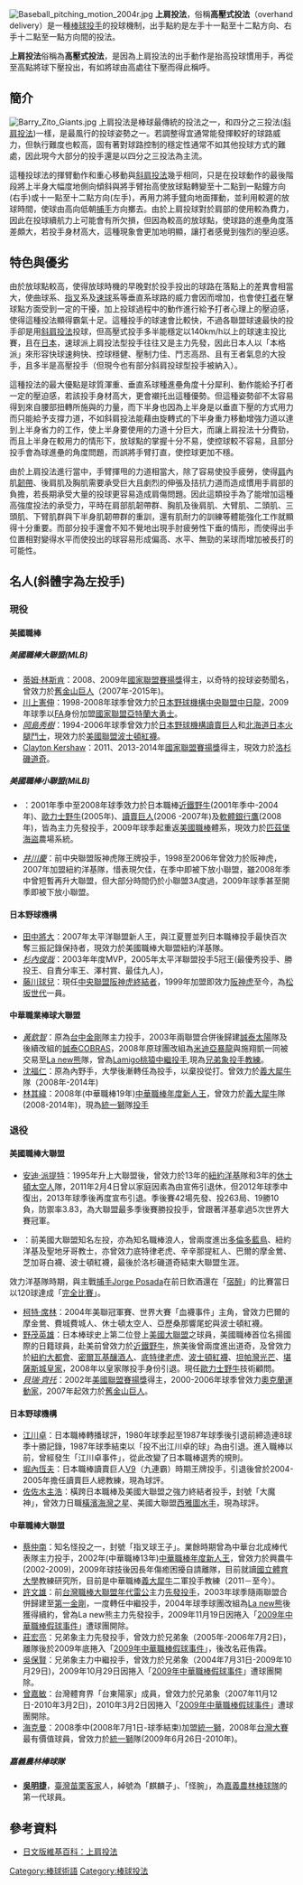 [[File:Baseball_pitching_motion_2004r.jpg|thumb]]
'''上肩投法'''，俗稱'''高壓式投法'''（overhand delivery）是一種[[棒球|棒球]][[投手|投手]]的投球機制，出手點約是左手十一點至十二點方向、右手十二點至一點方向間的投法。

'''上肩投法'''俗稱為'''高壓式投法'''，是因為上肩投法的出手動作是抬高投球慣用手，再從至高點將球下壓投出，有如將球由高處往下壓而得此稱呼。

== 簡介 ==
[[File:Barry_Zito_Giants.jpg|thumb]]
上肩投法是棒球最傳統的投法之一，和四分之三投法([[斜肩投法|斜肩投法]])一樣，是最風行的投球姿勢之一。若調整得宜通常能發揮較好的球路威力，但執行難度也較高，固有著對球路控制的穩定性通常不如其他投球方式的難處，因此現今大部分的投手還是以四分之三投法為主流。

這種投球法的揮臂動作和重心移動與[[斜肩投法|斜肩投法]]幾乎相同，只是在投球動作的最後階段將上半身大幅度地側向傾斜與將手臂抬高使放球點轉變至十二點到一點鐘方向(右手)或十一點至十二點方向(左手)，再用力將手[[臂|臂]]向地面揮動，並利用較遲的放球時間，使球由高向低朝[[捕手|捕手]]方向擲去。由於上肩投球對於肩部的使用較為費力，因此在投球續航力上可能會有所欠損，但因為較高的放球點，使球路的進壘角度落差頗大，若投手身材高大，這種現象會更加地明顯，讓打者感覺到強烈的壓迫感。

== 特色與優劣 ==

由於放球點較高，使得放球時機的早晚對於投手投出的球路在落點上的差異會相當大，使曲球系、[[指叉|指叉]]系及[[速球|速球]]系等垂直系球路的威力會因而增加，也會使[[打者|打者]]在擊球點方面受到一定的干擾，加上投球過程中的動作進行給予打者心理上的壓迫感，使得這種投法顯得霸氣十足。這種投手的球速會比較快，不過各聯盟球速最快的投手卻是用[[斜肩投法|斜肩投法]]投球，但高壓式投手多半能穩定以140km/h以上的球速主投比賽，且在[[日本|日本]]，速球派上肩投法型投手往往又是主力先發，因此日本人以「本格派」來形容快球速夠快、控球穩健、壓制力佳、鬥志高昂、且有王者氣息的大投手，且多半是高壓投手（但現今也有部分斜肩投球型投手被納入）。

這種投法的最大優點是球質渾重、垂直系球種進壘角度十分犀利、動作能給予打者一定的壓迫感，若該投手身材高大，更會襯托出這種優勢。但這種姿勢卻不太容易得到來自腰部扭轉所施與的力量，而下半身也因為上半身是以垂直下壓的方式用力而只能給予支撐力道，不如斜肩投法能藉由旋轉式的下半身重力移動增強力道以達到上半身省力的工作，使上半身要使用的力道十分巨大，而讓上肩投法十分費勁，而且上半身在較用力的情形下，放球點的掌握十分不易，使控球較不容易，且部分投手會為球進壘的角度問題，而誤將手臂打直，使控球更加不穩。

由於上肩投法進行當中，手臂揮甩的力道相當大，除了容易使投手疲勞，使得[[肩|肩]]內肌[[韌帶|韌帶]]、後肩肌及胸肌需要承受巨大且劇烈的伸張及拮抗力道而造成慣用手肩部的負擔，若長期承受大量的投球更容易造成肩傷問題。因此這類投手為了能增加這種高強度投法的承受力，平時在肩部肌韌帶群、胸肌及後肩肌、大臂肌、二頭肌、三頭肌、下臂肌群與下半身肌韌帶群的重訓，還有肌耐力的訓練等體能強化工作就顯得十分重要。而部分投手還會不知不覺地出現手肘疲勞性下垂的情形，而使得出手位置相對變得水平而使投出的球容易形成偏高、水平、無勁的呆球而增加被長打的可能性。

== 名人(斜體字為左投手) ==
=== 現役 ===
==== 美國職棒 ====
===== 美國職棒大聯盟(MLB) =====
*[[蒂姆·林斯肯|蒂姆·林斯肯]]：2008、2009年[[國家聯盟|國家聯盟]][[賽揚獎|賽揚獎]]得主，以奇特的投球姿勢聞名，曾效力於[[舊金山巨人|舊金山巨人]]（2007年-2015年)。
*[[川上憲伸|川上憲伸]]：1998-2008年球季曾效力於[[日本野球機構|日本野球機構]][[中央聯盟|中央聯盟]][[中日龍|中日龍]]，2009年球季以[[FA|FA]]身份加盟[[國家聯盟|國家聯盟]][[亞特蘭大勇士|亞特蘭大勇士]]。
*''[[岡島秀樹|岡島秀樹]]''：1994-2006年球季曾效力於[[日本野球機構|日本野球機構]][[讀賣巨人|讀賣巨人]]和[[北海道日本火腿鬥士|北海道日本火腿鬥士]]，現效力於[[美國聯盟|美國聯盟]][[波士頓紅襪|波士頓紅襪]]。
*[[Clayton_Kershaw|Clayton Kershaw]]：2011、2013-2014年[[國家聯盟|國家聯盟]][[賽揚獎|賽揚獎]]得主，現效力於[[洛杉磯道奇|洛杉磯道奇]]。

===== 美國職棒小聯盟(MiLB) =====
*{{link-ja|Jeremy Powell|ジェレミー・パウエル}}：2001年季中至2008年球季效力於日本職棒[[近鐵野牛|近鐵野牛]](2001年季中-2004年)、[[歐力士野牛|歐力士野牛]](2005年)、[[讀賣巨人|讀賣巨人]](2006 -2007年)及[[軟體銀行鷹|軟體銀行鷹]](2008年)，皆為主力先發投手，2009年球季起重返[[美國職棒|美國職棒]]體系，現效力於[[匹茲堡海盜|匹茲堡海盜]]農場系統。
*''[[井川慶|井川慶]]''：前中央聯盟阪神虎隊王牌投手，1998至2006年曾效力於阪神虎，2007年加盟紐約洋基隊，惜表現欠佳，在季中即被下放小聯盟，雖2008年季中曾短暫再升大聯盟，但大部分時間仍於小聯盟3A度過，2009年球季甚至開季即被下放小聯盟。

==== 日本野球機構 ====
*[[田中將大|田中將大]]：2007年太平洋聯盟新人王，與江夏豐並列日本職棒投手最快百次奪三振記錄保持者，現效力於美國職棒大聯盟紐約洋基隊。
*''[[杉內俊哉|杉內俊哉]]''：2003年年度MVP，2005年太平洋聯盟投手5冠王(最優秀投手、勝投王、自責分率王、澤村賞、最佳九人)，
*[[藤川球兒|藤川球兒]]：現任[[中央聯盟|中央聯盟]][[阪神虎|阪神虎]][[終結者|終結者]]，1999年加盟即效力[[阪神虎|阪神虎]]至今，為[[松坂世代|松坂世代]]一員。

==== 中華職業棒球大聯盟 ====
*''[[黃欽智|黃欽智]]''：原為[[台中金剛|台中金剛]]隊主力投手，2003年兩聯盟合併後歸建[[誠泰太陽|誠泰太陽]]隊及後續改組的[[誠泰COBRAS|誠泰COBRAS]]，2008年原球團改組為[[米迪亞暴龍|米迪亞暴龍]]與施翔凱一同被交易至[[La_new熊|La new熊]]隊，曾為[[Lamigo桃猿|Lamigo桃猿]][[中繼投手|中繼投手]],現為[[兄弟象|兄弟象]][[投手教練|投手教練]]。
*[[沈福仁|沈福仁]]：原為內野手，大學後漸轉任為投手，以棄投從打。曾效力於[[義大犀牛|義大犀牛]]隊（2008年-2014年)
*[[林其緯|林其緯]]：2008年(中華職棒19年)[[中華職棒年度新人王|中華職棒年度新人王]]，曾效力於[[義大犀牛|義大犀牛]]隊(2008-2014年)，現為[[統一獅|統一獅]]隊[[投手|投手]]

=== 退役 ===
==== 美國職棒大聯盟 ====
*[[安迪·派提特|安迪·派提特]]：1995年升上大聯盟後，曾效力於13年的[[紐約洋基|紐約洋基]]隊和3年的[[休士頓太空人|休士頓太空人]]隊，2011年2月4日曾以家庭因素為由宣佈引退休，但2012年球季中復出，2013年球季後再度宣布引退。季後賽42場先發、投263局、19勝10負，防禦率3.83，為大聯盟最多季後賽勝投投手，曾跟著洋基拿過5次世界大賽冠軍。
*{{link-en|''David Wells''|David Wells}}：前美國大聯盟知名左投，亦為知名職棒浪人，曾兩度進出[[多倫多藍鳥|多倫多藍鳥]]、紐約洋基及聖地牙哥教士，亦曾效力底特律老虎、辛辛那提紅人、巴爾的摩金鶯、芝加哥白襪、波士頓紅襪，最後於洛杉磯道奇結束大聯盟生涯。
效力洋基隊時期，與主戰[[捕手|捕手]][[Jorge_Posada|Jorge Posada]]在前日飲酒還在「[[宿醉|宿醉]]」的比賽當日以120球達成「[[完全比賽|完全比賽]]」。
*[[柯特·席林|柯特·席林]]：2004年美聯冠軍賽、世界大賽「血襪事件」主角，曾效力巴爾的摩金鶯、費城費城人、休士頓太空人、亞歷桑那響尾蛇與波士頓紅襪。
*[[野茂英雄|野茂英雄]]：日本棒球史上第二位登上[[美國大聯盟|美國大聯盟]]之球員，美國職棒首位名揚國際的日籍球員，赴美前曾效力於[[近鐵野牛|近鐵野牛]]，旅美後曾兩度進出道奇，及曾效力於[[紐約大都會|紐約大都會]]、[[密爾瓦基釀酒人|密爾瓦基釀酒人]]、[[底特律老虎|底特律老虎]]、[[波士頓紅襪|波士頓紅襪]]、[[坦帕灣光芒|坦帕灣光芒]]、[[堪薩斯城皇家|堪薩斯城皇家]]，2008年以皇家隊投手身份引退。現任[[歐力士野牛|歐力士野牛]]技術顧問。
*''[[貝瑞·齊托|貝瑞·齊托]]''：2002年[[美國聯盟|美國聯盟]][[賽揚獎|賽揚獎]]得主，2000-2006年球季曾效力[[奧克蘭運動家|奧克蘭運動家]]，2007年起效力於[[舊金山巨人|舊金山巨人]]。

==== 日本野球機構 ====
*[[江川卓|江川卓]]：日本職棒轉播球評，1980年球季起至1987年球季後引退前締造連8球季十勝記錄，1987年球季結束以「投不出江川卓的球」為由引退。進入職棒以前，曾經發生「江川卓事件」，從此改變了日本職棒選秀的規則。
*[[堀内恒夫|堀內恆夫]]：日本職棒讀賣巨人[[V9|V9]]（九連霸）時期王牌投手，引退後曾於2004-2005年擔任讀賣巨人總教練，現為球評。
*[[佐佐木主浩|佐佐木主浩]]：橫跨日本職棒及美國大聯盟之強力終結者投手，封號「大魔神」，曾效力日職[[橫濱海灣之星|橫濱海灣之星]]、美國大聯盟[[西雅圖水手|西雅圖水手]]，現為球評。

====中華職棒大聯盟====
*[[蔡仲南|蔡仲南]]：知名怪投之一，封號「指叉球王子」。業餘時期曾為中華台北成棒代表隊主力投手，2002年(中華職棒13年)[[中華職棒年度新人王|中華職棒年度新人王]]，曾效力於興農牛(2002-2009)，2009年球技後因長年傷癒困擾自請離隊，目前就讀[[國立體育大學|國立體育大學]]教練研究所，目前是中華職棒[[義大犀牛|義大犀牛]]二軍投手教練（2011－至今）。
*[[許文雄|許文雄]]：前[[台灣職棒大聯盟|台灣職棒大聯盟]][[年代雷公|年代雷公]]主力[[先發投手|先發投手]]，2003年球季隨兩聯盟合併歸建至[[第一金剛|第一金剛]]，一度轉任中繼投手，2004年球季球團改組為[[La_new熊|La new熊]]後獲得續約，曾為La new熊主力先發投手，2009年11月19日因捲入「[[2009年中華職棒假球事件|2009年中華職棒假球事件]]」遭球團開除。
*[[莊宏亮|莊宏亮]]：兄弟象主力先發投手，曾效力於兄弟象（2005年-2006年7月2日)，離隊後於2009年底捲入「[[2009年中華職棒假球事件|2009年中華職棒假球事件]]」，後改名莊侑霖。
*[[吳保賢|吳保賢]]：兄弟象主力中繼投手，曾效力於兄弟象（2004年7月31日-2009年10月29日)，2009年10月29日因捲入「[[2009年中華職棒假球事件|2009年中華職棒假球事件]]」遭球團開除。
*[[曾嘉敏|曾嘉敏]]：台灣體育界「台東陽家」成員，曾效力於兄弟象（2007年11月12日-2010年3月2日)，2010年3月2日因捲入「[[2009年中華職棒假球事件|2009年中華職棒假球事件]]」遭球團開除。
*[[海克曼|海克曼]]：2008季中(2008年7月1日-球季結束)加盟[[統一獅|統一獅]]，2008年[[台灣大賽|台灣大賽]]最有價值球員，曾效力於[[統一獅|統一獅]]隊(2009年6月26日-2010年)。
=====嘉義農林棒球隊=====
*'''[[吳明捷|吳明捷]]'''，[[臺灣|臺灣]][[苗栗縣|苗栗]][[客家|客家]]人，綽號為「麒麟子」、「怪腕」，為[[嘉義農林棒球隊|嘉義農林棒球隊]]的第一代球員。

== 參考資料 ==
{{台灣棒球維基館}}
*[https://ja.wikipedia.org/wiki/%E3%82%AA%E3%83%BC%E3%83%90%E3%83%BC%E3%82%B9%E3%83%AD%E3%83%BC 日文版維基百科：上肩投法]{{Wayback|url=https://ja.wikipedia.org/wiki/%E3%82%AA%E3%83%BC%E3%83%90%E3%83%BC%E3%82%B9%E3%83%AD%E3%83%BC |date=20201013074339 }}

{{Baseball pitcher}}

[[Category:棒球術語|Category:棒球術語]]
[[Category:棒球投法|Category:棒球投法]]
